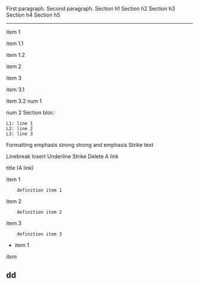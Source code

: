 
First paragraph.
Second paragraph.
Section h1
Section h2
Section h3
Section h4
Section h5
---------------------------------------------------------
item 1

item 1.1

item 1.2

item 2

item 3

item 3.1

item 3.2
num 1

num 2
Section bloc:
 L1: line 1
 L2: line 2
 L3: line 3
Formatting
emphasis
strong
strong and emphasis
Strike text

Linebreak
Insert
Underline
Strike
Delete
A link

title (A link)


item 1
     definition item 1
item 2
     definition item 2
item 3
     definition item 3


* item 1
''item''
== dd ==


